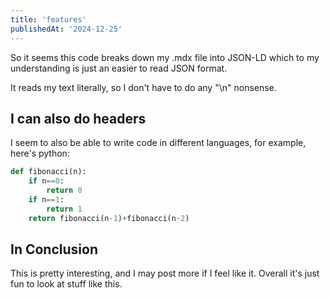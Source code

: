 ```yaml
---
title: 'features'
publishedAt: '2024-12-25'
---
```


So it seems this code breaks down my .mdx file into JSON-LD which to my understanding is just an easier to read JSON format.

It reads my text literally, so I don't have to do any "\n" nonsense.

## I can also do headers

I seem to also be able to write code in different languages, for example, here's python:

```python
def fibonacci(n):
    if n==0:
        return 0
    if n==1:
        return 1
    return fibonacci(n-1)+fibonacci(n-2)

```

## In Conclusion
This is pretty interesting, and I may post more if I feel like it. Overall it's just fun to look at stuff like this.
